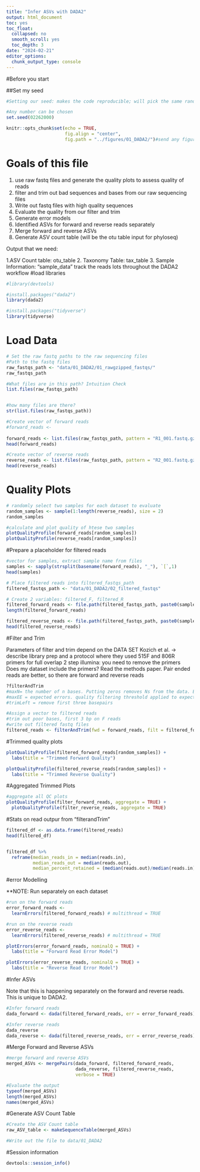 ```yaml
---
title: "Infer ASVs with DADA2"
output: html_document
toc: yes
toc_float: 
  collapsed: no
  smooth_scroll: yes
  toc_depth: 3
date: "2024-02-21"
editor_options: 
  chunk_output_type: console
---
```

#Before you start

##Set my seed
```r
#Setting our seed: makes the code reproducible; will pick the same random samples (the ones we used to generate the quality plots)

#Any number can be chosen 
set.seed(02262000)
```

```r
knitr::opts_chunk$set(echo = TRUE, 
                      fig.align = "center",
                      fig.path = "../figures/01_DADA2/")#send any figure output to this folder
```


# Goals of this file

1. use raw fastq files and generate the quality plots to assess quality of reads
2. filter and trim out bad sequences and bases from our raw sequencing files
3. Write out fastq files with high quality sequences
4. Evaluate the quality from our filter and trim
5. Generate error models
6. Identified ASVs for forward and reverse reads separately
7. Merge forward and reverse ASVs
8. Generate ASV count table (will be the otu table input for phyloseq)

Output that we need:

1.ASV Count table: otu_table
2. Taxonomy Table: tax_table
3. Sample Information: "sample_data" track the reads lots throughout the DADA2 workflow
#load libraries
```r

#library(devtools)

#install.packages("dada2")
library(dada2)

#install.packages("tidyverse")
library(tidyverse)
```

# Load Data
```r
# Set the raw fastq paths to the raw sequencing files
#Path to the fastq files
raw_fastqs_path <- "data/01_DADA2/01_rawgzipped_fastqs/"
raw_fastqs_path

#What files are in this path? Intuition Check
list.files(raw_fastqs_path) 


#how many files are there?
str(list.files(raw_fastqs_path))

#Create vector of forward reads
#forward_reads <- 
  
forward_reads <- list.files(raw_fastqs_path, pattern = "R1_001.fastq.gz", full.names = TRUE)
head(forward_reads)

#Create vector of reverse reads
reverse_reads <- list.files(raw_fastqs_path, pattern = "R2_001.fastq.gz", full.names = TRUE)
head(reverse_reads)

```

# Quality Plots
```r
# randomly select two samples for each dataset to evaluate
random_samples <- sample(1:length(reverse_reads), size = 2)
random_samples

#calculate and plot quality of htese two samples
plotQualityProfile(forward_reads[random_samples])
plotQualityProfile(reverse_reads[random_samples])
```

#Prepare a placeholder for filtered reads
```r
#vector for samples, extract sample name from files
samples <- sapply(strsplit(basename(forward_reads), "_"), `[`,1)
head(samples)

# Place filtered reads into filtered_fastqs_path
filtered_fastqs_path <- "data/01_DADA2/02_filtered_fastqs"

# Create 2 variables: filtered_F, filtered_R
filtered_forward_reads <- file.path(filtered_fastqs_path, paste0(samples, "_R1_filtered.fastq.gz"))
length(filtered_forward_reads)

filtered_reverse_reads <- file.path(filtered_fastqs_path, paste0(samples, "_R2_filtered.fastq.gz"))
head(filtered_reverse_reads)
```



#Filter and Trim

Parameters of filter and trim depend on the DATA SET
Kozich et al. -> describe library prep and a protocol where they used 515F and 806R primers for full overlap
2 step illumina: you need to remove the primers
Does my dataset include the primers? Read the methods paper. 
Pair ended reads are better, so there are forward and reverse reads
```r
?filterAndTrim
#maxN= the number of n bases. Putting zeros removes Ns from the data. Every base matters.
#maxEE = expected errors. quality filtering threshold applied to expected errors. here, if there are less than 2 errors, its okay. However, more than two would result in the data being discarded. First value is for the forward read, the second is for the reverse read.
#trimLeft = remove first three basepairs 

#Assign a vector to filtered reads
#trim out poor bases, first 3 bp on F reads
#write out filtered fastq files
filtered_reads <- filterAndTrim(fwd = forward_reads, filt = filtered_forward_reads, rev = reverse_reads, filt.rev = filtered_reverse_reads, maxN = 0, maxEE = c(2,2), trimLeft= 3, truncQ = 2, rm.phix = TRUE, compress = TRUE) #multithread = TRUE)


```
#Trimmed quality plots
```r
plotQualityProfile(filtered_forward_reads[random_samples]) + 
  labs(title = "Trimmed Forward Quality")

plotQualityProfile(filtered_reverse_reads[random_samples]) + 
  labs(title = "Trimmed Reverse Quality")


```

#Aggregated Trimmed Plots
```r
#aggregate all QC plots
plotQualityProfile(filter_forward_reads, aggregate = TRUE) +
  plotQualityProfile(filter_reverse_reads, aggregate = TRUE)

```

#Stats on read outpur from "filterandTrim"
```r
filtered_df <- as.data.frame(filtered_reads)
head(filtered_df)


filtered_df %>%
  reframe(median_reads_in = median(reads.in),
          median_reads_out = median(reads.out),
          median_percent_retained = (median(reads.out)/median(reads.in)))

```

#error Modelling

**NOTE: Run separately on each dataset
```r
#run on the forward reads
error_forward_reads <- 
  learnErrors(filtered_forward_reads) # multithread = TRUE

#run on the reverse reads
error_reverse_reads <- 
  learnErrors(filtered_reverse_reads) # multithread = TRUE

plotErrors(error_forward_reads, nominalQ = TRUE) + 
  labs(title = "Forward Read Error Model")

plotErrors(error_reverse_reads, nominalQ = TRUE) + 
  labs(title = "Reverse Read Error Model")
```

#Infer ASVs

Note that this is happening separately on the forward and reverse reads. This is unique to DADA2.
```r
#Infer forward reads
dada_forward <- dada(filtered_forward_reads, err = error_forward_reads) #multithread = TRUE

#Infer reverse reads
dada_reverse 
dada_reverse <- dada(filtered_reverse_reads, err = error_reverse_reads) #multithread = TRUE

```

#Merge Forward and Reverse ASVs
```r
#merge forward and reverse ASVs
merged_ASVs <- mergePairs(dada_forward, filtered_forward_reads,
                          dada_reverse, filtered_reverse_reads,
                          verbose = TRUE)

#Evaluate the output 
typeof(merged_ASVs)
length(merged_ASVs)
names(merged_ASVs)
```

#Generate ASV Count Table
```r
#Create the ASV Count table
raw_ASV_table <- makeSequenceTable(merged_ASVs)

#Write out the file to data/01_DADA2 

```

#Session information
```r
devtools::session_info()


```

